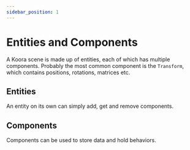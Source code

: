 ```yaml
---
sidebar_position: 1
---
```


# Entities and Components


A Koora scene is made up of entities, each of which has multiple components. Probably the most common component is the `Transform`, which contains positions, rotations, matrices etc. 

## Entities

An entity on its own can simply add, get and remove components.


## Components

Components can be used to store data and hold behaviors.